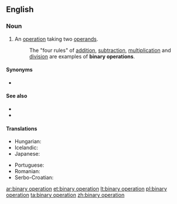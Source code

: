 ==English==

===Noun===
{{en-noun|head=[[binary]] [[operation]]}}

# {{lb|en|algebra}} An [[operation]] taking two [[operand]]s.
#: The "four rules" of [[addition]], [[subtraction]], [[multiplication]] and [[division]] are examples of '''binary operations'''.

====Synonyms====
* {{l|en|dyadic operation}}

====See also====
* {{l|en|unary operation}}
* {{l|en|binary operator}}

====Translations====
{{trans-top|two-operand operation}}
* Hungarian: {{t|hu|kétváltozós művelet}}
* Icelandic: {{t|is|tvístæð aðgerð|f}}
* Japanese: {{t|ja|二項演算|tr=にこうえんざん, nikō enzan}}
{{trans-mid}}
* Portuguese: {{t|pt|[[operação]] [[binária]]|f}}
* Romanian: {{t|ro|operație binară|f}}
* Serbo-Croatian: {{t|sh|binarna operacija|f}}
{{trans-bottom}}

[[ar:binary operation]]
[[et:binary operation]]
[[lt:binary operation]]
[[pl:binary operation]]
[[ta:binary operation]]
[[zh:binary operation]]